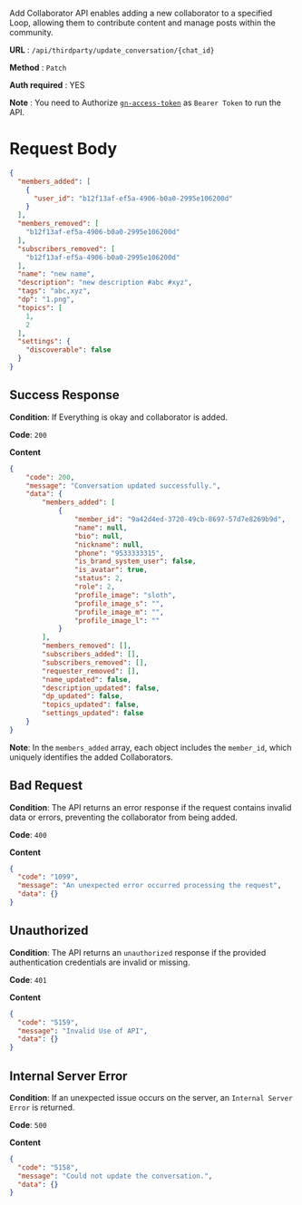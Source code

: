 
Add Collaborator API enables adding a new collaborator to a specified Loop, allowing them to contribute content and manage posts within the community.

**URL**  :  `/api/thirdparty/update_conversation/{chat_id}`

**Method**  :  `Patch`

**Auth required**  : YES

**Note** : You need to Authorize [`gn-access-token`](https://resources.begenuin.com/developers/authentication) as `Bearer Token` to run the API.

# Request Body

```json
{
  "members_added": [
    {
      "user_id": "b12f13af-ef5a-4906-b0a0-2995e106200d"
    }
  ],
  "members_removed": [
    "b12f13af-ef5a-4906-b0a0-2995e106200d"
  ],
  "subscribers_removed": [
    "b12f13af-ef5a-4906-b0a0-2995e106200d"
  ],
  "name": "new name",
  "description": "new description #abc #xyz",
  "tags": "abc,xyz",
  "dp": "1.png",
  "topics": [
    1,
    2
  ],
  "settings": {
    "discoverable": false
  }
}
```

## Success Response

**Condition**: If Everything is okay and collaborator is added. 

**Code**: `200`

**Content**
```json
{
    "code": 200,
    "message": "Conversation updated successfully.",
    "data": {
        "members_added": [
            {
                "member_id": "9a42d4ed-3720-49cb-8697-57d7e8269b9d",
                "name": null,
                "bio": null,
                "nickname": null,
                "phone": "9533333315",
                "is_brand_system_user": false,
                "is_avatar": true,
                "status": 2,
                "role": 2,
                "profile_image": "sloth",
                "profile_image_s": "",
                "profile_image_m": "",
                "profile_image_l": ""
            }
        ],
        "members_removed": [],
        "subscribers_added": [],
        "subscribers_removed": [],
        "requester_removed": [],
        "name_updated": false,
        "description_updated": false,
        "dp_updated": false,
        "topics_updated": false,
        "settings_updated": false
    }
}
```

**Note**: In the `members_added` array, each object includes the `member_id`, which uniquely identifies the added Collaborators. 

## Bad Request

**Condition**: The API returns an error response if the request contains invalid data or errors, preventing the collaborator from being added.

**Code**: `400`

**Content**
```json
{
  "code": "1099",
  "message": "An unexpected error occurred processing the request",
  "data": {}
}
```

## Unauthorized

**Condition**: The API returns an `unauthorized` response if the provided authentication credentials are invalid or missing.

**Code**: `401`

**Content**
```json
{
  "code": "5159",
  "message": "Invalid Use of API",
  "data": {}
}
```
##   Internal Server Error

**Condition**: If an unexpected issue occurs on the server, an `Internal Server Error` is returned.

**Code**: `500`

**Content**
```json
{
  "code": "5158",
  "message": "Could not update the conversation.",
  "data": {}
}
```
